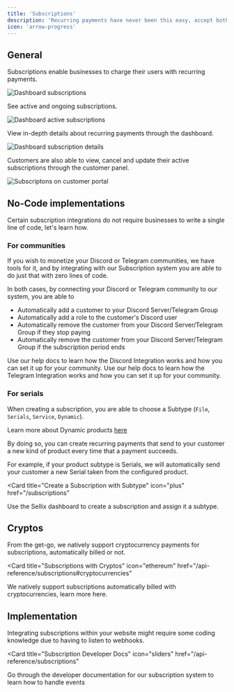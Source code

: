 ```yaml
---
title: 'Subscriptions'
description: 'Recurring payments have never been this easy, accept both FIAT and Crypto payments for your subscriptions'
icon: 'arrow-progress'
---
```


## General

Subscriptions enable businesses to charge their users with recurring payments.

<img
  className="block"
  src="https://cdn.sellix.io/static/documentation/images/subscriptions/dashboard-list.png"
  alt="Dashboard subscriptions"
/>

See active and ongoing subscriptions.

<img
  className="block"
  src="https://cdn.sellix.io/static/documentation/images/subscriptions/dashboard-active.png"
  alt="Dashboard active subscriptions"
/>

View in-depth details about recurring payments through the dashboard.

<img
  className="block"
  src="https://cdn.sellix.io/static/documentation/images/subscriptions/dashboard-detail.png"
  alt="Dashboard subscription details"
/>

Customers are also able to view, cancel and update their active subscriptions through the customer panel.

<img
  className="block"
  src="https://cdn.sellix.io/static/documentation/images/subscriptions/customer-portal.png"
  alt="Subscriptons on customer portal"
/>

## No-Code implementations

Certain subscription integrations do not require businesses to write a single line of code, let's learn how.

### For communities

If you wish to monetize your Discord or Telegram communities, we have tools for it, and by integrating with our Subscription system you are able to do just that with zero lines of code.

In both cases, by connecting your Discord or Telegram community to our system, you are able to

- Automatically add a customer to your Discord Server/Telegram Group
- Automatically add a role to the customer's Discord user
- Automatically remove the customer from your Discord Server/Telegram Group if they stop paying
- Automatically remove the customer from your Discord Server/Telegram Group if 
the subscription period ends

<CardGroup cols={2}>
  <Card
    title="Discord"
    icon="discord"
    href="https://help.sellix.io/en/articles/6774804-how-the-discord-integration-works"
  >
    Use our help docs to learn how the Discord Integration works and how you can set it up for your community.
  </Card>
  <Card
    title="Telegram"
    icon="telegram"
    href="https://help.sellix.io/en/articles/8707678-how-to-use-our-telegram-bot"
  >
    Use our help docs to learn how the Telegram Integration works and how you can set it up for your community.
  </Card>
</CardGroup>

### For serials

When creating a subscription, you are able to choose a Subtype (`File`, `Serials`, `Service`, `Dynamic`).

<Info>Learn more about Dynamic products [here](/api-reference/dynamic-products)</Info>

By doing so, you can create recurring payments that send to your customer a new kind of product every time that a payment succeeds.

For example, if your product subtype is Serials, we will automatically send your customer a new Serial taken from the configured product.

<Card
  title="Create a Subscription with Subtype"
  icon="plus"
  href="/subscriptions"
>
  Use the Sellix dashboard to create a subscription and assign it a subtype.
</Card>

## Cryptos

From the get-go, we natively support cryptocurrency payments for subscriptions, automatically billed or not.

<Card
  title="Subscriptions with Cryptos"
  icon="ethereum"
  href="/api-reference/subscriptions#cryptocurrencies"
>
  We natively support subscriptions automatically billed with cryptocurrencies, learn more here.
</Card>

## Implementation

Integrating subscriptions within your website might require some coding knowledge due to having to listen to webhooks.

<Card
  title="Subscription Developer Docs"
  icon="sliders"
  href="/api-reference/subscriptions"
>
  Go through the developer documentation for our subscription system to learn how to handle events
</Card>